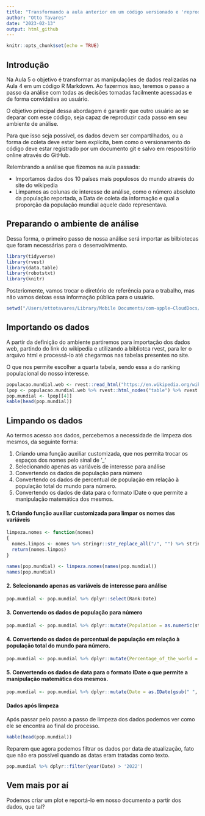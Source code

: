 ```yaml
---
title: "Transformando a aula anterior em um código versionado e 'reprodutível'"
author: "Otto Tavares"
date: "2023-02-13"
output: html_github
---
```


```r
knitr::opts_chunk$set(echo = TRUE)
```

## Introdução

Na Aula 5 o objetivo é transformar as manipulações de dados realizadas na Aula 4 em um código R Markdown. Ao fazermos isso, teremos o passo a passo da análise com todas as decisões tomadas facilmente acessadas e de forma convidativa ao usuário. 

O objetivo principal dessa abordagem é garantir que outro usuário ao se deparar com esse código, seja capaz de reproduzir cada passo em seu ambiente de análise. 


Para que isso seja possível, os dados devem ser compartilhados, ou a forma de coleta deve estar bem explícita, bem como o versionamento do código deve estar registrado por um documento git e salvo em respositório online através do GitHub.

Relembrando a análise que fizemos na aula passada:

* Importamos dados dos 10 países mais populosos do mundo através do site do wikipedia
* Limpamos as colunas de interesse de análise, como o número absoluto da população reportada, a Data de coleta da informação e qual a proporção da população mundial aquele dado representava.

## Preparando o ambiente de análise

Dessa forma, o primeiro passo de nossa análise será importar as bilbiotecas que foram necessárias para o desenvolvimento.

```r
library(tidyverse)
library(rvest)
library(data.table)
library(robotstxt)
library(knitr)
```

Posteriomente, vamos trocar o diretório de referência para o trabalho, mas não vamos deixas essa informação pública para o usuário.

```r
setwd("/Users/ottotavares/Library/Mobile Documents/com~apple~CloudDocs/Documents/infnet/Estatistica para Ciência de Dados/dados_utilizados")
```

## Importando os dados

A partir da definição do ambiente partiremos para importação dos dados web, partindo do link do wikipedia e utilizando a bibliotca rvest, para ler o arquivo html e processá-lo até chegarmos nas tabelas presentes no site.

O que nos permite escolher a quarta tabela, sendo essa a do ranking populacional do nosso interesse.

```r
populacao.mundial.web <- rvest::read_html("https://en.wikipedia.org/wiki/World_population")
lpop <- populacao.mundial.web %>% rvest::html_nodes("table") %>% rvest::html_table()
pop.mundial <- lpop[[4]]
kable(head(pop.mundial))
```

## Limpando os dados

Ao termos acesso aos dados, percebemos a necessidade de limpeza dos mesmos, da seguinte forma:

1. Criando uma função auxiliar customizada, que nos permita trocar os espaços dos nomes pelo sinal de '_'
2. Selecionando apenas as variáveis de interesse para análise
3. Convertendo os dados de população para número
4. Convertendo os dados de percentual de população em relação à população total do mundo para número.
5. Convertendo os dados de data para o formato IDate o que permite a manipulação matemática dos mesmos.


#### 1. Criando função auxiliar customizada para limpar os nomes das variáveis

```r
limpeza.nomes <- function(nomes)
{
  nomes.limpos <- nomes %>% stringr::str_replace_all("/", "") %>% stringr::str_replace_all("\\s", "_") %>% stringr::str_replace_all("__", "_")
  return(nomes.limpos)  
}

names(pop.mundial) <- limpeza.nomes(names(pop.mundial))
names(pop.mundial)
```

#### 2. Selecionando apenas as variáveis de interesse para análise
```r
pop.mundial <- pop.mundial %>% dplyr::select(Rank:Date)
```

#### 3. Convertendo os dados de população para número
```r
pop.mundial <- pop.mundial %>% dplyr::mutate(Population = as.numeric(stringr::str_replace_all(Population, "\\,", "")))
```


#### 4. Convertendo os dados de percentual de população em relação à população total do mundo para número.
```r
pop.mundial <- pop.mundial %>% dplyr::mutate(Percentage_of_the_world = as.numeric(stringr::str_replace_all(Percentage_of_the_world, "%", ""))/100)
```

#### 5. Convertendo os dados de data para o formato IDate o que permite a manipulação matemática dos mesmos.

```r
pop.mundial <- pop.mundial %>% dplyr::mutate(Date = as.IDate(gsub(" ", "-", Date), format = "%d-%b-%Y"))
```


#### Dados após limpeza

Após passar pelo passo a passo de limpeza dos dados podemos ver como ele se encontra ao final do processo.

```r
kable(head(pop.mundial))
```

Reparem que agora podemos filtrar os dados por data de atualização, fato que não era possível quando as datas eram tratadas como texto.

```r
pop.mundial %>% dplyr::filter(year(Date) > '2022')
```



## Vem mais por aí

Podemos criar um plot e reportá-lo em nosso documento a partir dos dados, que tal?